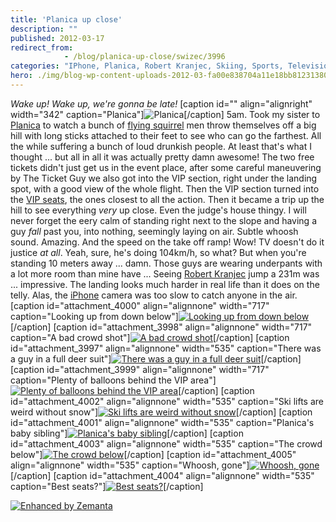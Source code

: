 ```yaml
---
title: 'Planica up close'
description: ""
published: 2012-03-17
redirect_from: 
            - /blog/planica-up-close/swizec/3996
categories: "IPhone, Planica, Robert Kranjec, Skiing, Sports, Television, Travel + Events, Winter Sports"
hero: ./img/blog-wp-content-uploads-2012-03-fa00e838704a11e18bb812313804a181_72.jpg
---
```

_Wake up! Wake up, we&#x27;re gonna be late!_ \[caption id=&quot;&quot; align=&quot;alignright&quot; width=&quot;342&quot; caption=&quot;Planica&quot;]![Planica](./img/blog-wp-content-uploads-2012-03-fa00e838704a11e18bb812313804a181_72.jpg "Planica")\[/caption] 5am. Took my sister to [Planica](<http://maps.google.com/maps?ll=46.4983333333,13.7391666667&spn=0.1,0.1&q=46.4983333333,13.7391666667 (Planica)&t=h> "Planica") to watch a bunch of [flying squirrel](http://en.wikipedia.org/wiki/Flying_squirrel "Flying squirrel") men throw themselves off a big hill with long sticks attached to their feet to see who can go the farthest. All the while suffering a bunch of loud drunkish people. At least that&#x27;s what I thought ... but all in all it was actually pretty damn awesome! The two free tickets didn&#x27;t just get us in the event place, after some careful maneuvering by The Ticket Guy we also got into the VIP section, right under the landing spot, with a good view of the whole flight. Then the VIP section turned into the [VIP seats](http://en.wikipedia.org/wiki/Very_Important_Person "Very Important Person"), the ones closest to all the action. Then it became a trip up the hill to see everything _very_ up close. Even the judge&#x27;s house thingy. I will never forget the eery calm of standing right next to the slope and having a guy _fall_ past you, into nothing, seemingly laying on air. Subtle whoosh sound. Amazing. And the speed on the take off ramp! Wow! TV doesn&#x27;t do it justice _at all_. Yeah, sure, he&#x27;s doing 104km/h, so what? But when you&#x27;re standing 10 meters away ... damn. Those guys are wearing underpants with a lot more room than mine have ... Seeing [Robert Kranjec](http://en.wikipedia.org/wiki/Robert_Kranjec "Robert Kranjec") jump a 231m was ... impressive. The landing looks much harder in real life than it does on the telly. Alas, the [iPhone](http://en.wikipedia.org/wiki/IPhone "IPhone") camera was too slow to catch anyone in the air. \[caption id=&quot;attachment_4000&quot; align=&quot;alignnone&quot; width=&quot;717&quot; caption=&quot;Looking up from down below&quot;][![Looking up from down below](./img/blog-wp-content-uploads-2012-03-photo-3-1024x764.jpg "Looking up from down below")](http://swizec.com/blog/wp-content/uploads/2012/03/photo-3.jpg)\[/caption] \[caption id=&quot;attachment_3998&quot; align=&quot;alignnone&quot; width=&quot;717&quot; caption=&quot;A bad crowd shot&quot;][![A bad crowd shot](./img/blog-wp-content-uploads-2012-03-photo-1-1024x764.jpg "A bad crowd shot")](http://swizec.com/blog/wp-content/uploads/2012/03/photo-1.jpg)\[/caption] \[caption id=&quot;attachment_3997&quot; align=&quot;alignnone&quot; width=&quot;535&quot; caption=&quot;There was a guy in a full deer suit&quot;][![There was a guy in a full deer suit](./img/blog-wp-content-uploads-2012-03-photo-764x1024.jpg "There was a guy in a full deer suit")](http://swizec.com/blog/wp-content/uploads/2012/03/photo.jpg)\[/caption] \[caption id=&quot;attachment_3999&quot; align=&quot;alignnone&quot; width=&quot;717&quot; caption=&quot;Plenty of balloons behind the VIP area&quot;][![Plenty of balloons behind the VIP area](./img/blog-wp-content-uploads-2012-03-photo-2-1024x764.jpg "Plenty of balloons behind the VIP area")](http://swizec.com/blog/wp-content/uploads/2012/03/photo-2.jpg)\[/caption] \[caption id=&quot;attachment_4002&quot; align=&quot;alignnone&quot; width=&quot;535&quot; caption=&quot;Ski lifts are weird without snow&quot;][![Ski lifts are weird without snow](./img/blog-wp-content-uploads-2012-03-photo-5-764x1024.jpg "Ski lifts are weird without snow")](http://swizec.com/blog/wp-content/uploads/2012/03/photo-5.jpg)\[/caption] \[caption id=&quot;attachment_4001&quot; align=&quot;alignnone&quot; width=&quot;535&quot; caption=&quot;Planica&#x27;s baby sibling&quot;][![Planica's baby sibling](./img/blog-wp-content-uploads-2012-03-photo-4-764x1024.jpg "Planica's baby sibling")](http://swizec.com/blog/wp-content/uploads/2012/03/photo-4.jpg)\[/caption] \[caption id=&quot;attachment_4003&quot; align=&quot;alignnone&quot; width=&quot;535&quot; caption=&quot;The crowd below&quot;][![The crowd below](./img/blog-wp-content-uploads-2012-03-photo-6-764x1024.jpg "The crowd below")](http://swizec.com/blog/wp-content/uploads/2012/03/photo-6.jpg)\[/caption] \[caption id=&quot;attachment_4005&quot; align=&quot;alignnone&quot; width=&quot;535&quot; caption=&quot;Whoosh, gone&quot;][![Whoosh, gone](./img/blog-wp-content-uploads-2012-03-photo-8-764x1024.jpg "Whoosh, gone")](http://swizec.com/blog/wp-content/uploads/2012/03/photo-8.jpg)\[/caption] \[caption id=&quot;attachment_4004&quot; align=&quot;alignnone&quot; width=&quot;535&quot; caption=&quot;Best seats?&quot;][![Best seats?](./img/blog-wp-content-uploads-2012-03-photo-7-764x1024.jpg "Best seats?")](http://swizec.com/blog/wp-content/uploads/2012/03/photo-7.jpg)\[/caption]

[![Enhanced by Zemanta](http://img.zemanta.com/zemified_e.png?x-id=08a8cb04-5478-47d3-bd8a-9f93f6dca18d)](http://www.zemanta.com/ "Enhanced by Zemanta")
